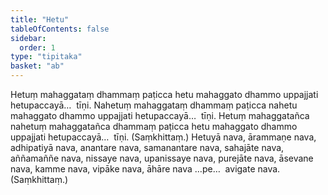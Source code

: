 ```yaml
---
title: "Hetu"
tableOfContents: false
sidebar:
  order: 1
type: "tipitaka"
basket: "ab"
---
```



<DynamicBreadcrumb />

<Division number="363">

<Paragraph number="772">
Hetuṃ mahaggataṃ dhammaṃ paṭicca hetu mahaggato dhammo uppajjati hetupaccayā…  tīṇi.
</Paragraph>

<Paragraph number="773">
Nahetuṃ mahaggataṃ dhammaṃ paṭicca nahetu mahaggato dhammo uppajjati hetupaccayā…  tīṇi.
</Paragraph>

<Paragraph number="774">
Hetuṃ mahaggatañca nahetuṃ mahaggatañca dhammaṃ paṭicca hetu mahaggato dhammo uppajjati hetupaccayā…  tīṇi. (Saṃkhittaṃ.)
</Paragraph>

</Division>
<Division number="364">

<Paragraph number="775">
Hetuyā nava, ārammaṇe nava, adhipatiyā nava, anantare nava, samanantare nava, sahajāte nava, aññamaññe nava, nissaye nava, upanissaye nava, purejāte nava, āsevane nava, kamme nava, vipāke nava, āhāre nava …pe…  avigate nava. (Saṃkhittaṃ.)
</Paragraph>
</Division>